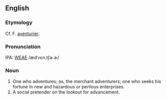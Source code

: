 ==English==
===Etymology===
Cf. F. [[aventurier]].

===Pronunciation===
IPA: [[WEAE]] /ædˈvɛn.tʃɚ.ɚ/

===Noun===
# One who adventures; as, the merchant adventurers; one who  seeks his fortune in new and hazardous or perilous  enterprises.
# A social pretender on the lookout for advancement.